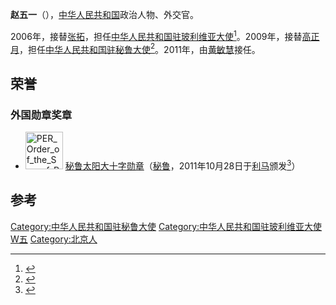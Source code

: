 {{Infobox person
|姓名=赵五一
|图像=
|图像大小=
|出生日期=1951年5月
|出生地=[[北京|北京]]
|国籍={{PRC}}
|死亡日期=
|死亡地=
|母校=
|配偶=
|职业=外交官
|民族=
|奖项= {{秘鲁太阳勋章}}}}
'''赵五一'''（{{bd|1951年|5月||}}），[[中华人民共和国|中华人民共和国]]政治人物、外交官。

2006年，接替[[张拓|张拓]]，担任[[中国驻玻利维亚大使列表|中华人民共和国驻玻利维亚大使]]<ref>{{cite web|author=中华人民共和国外交部|title=中国驻玻利维亚历任大使|url=http://www.mfa.gov.cn/chn/pds/ziliao/wjrw/2167/2174/t9283.htm|publisher=中华人民共和国外交部|accessdate=2012-03-09}}</ref>。2009年，接替[[高正月|高正月]]，担任[[中国驻秘鲁大使列表|中华人民共和国驻秘鲁大使]]<ref>{{cite web|author=中华人民共和国外交部|title=中国驻秘鲁历任大使|url=http://www.mfa.gov.cn/chn/pds/ziliao/wjrw/2167/2174/t9288.htm|publisher=中华人民共和国外交部|accessdate=2012-03-09}}</ref>。2011年，由[[黄敏慧|黄敏慧]]接任。

==荣誉==
===外国勋章奖章===
* [[File:PER_Order_of_the_Sun_of_Peru_-_Grand_Cross_BAR.png|60px]] [[秘鲁太阳勋章|秘鲁太阳大十字勋章]]（[[秘鲁|秘鲁]]，2011年10月28日于[[利马|利马]]颁发<ref>{{cite web |title=驻秘鲁大使赵五一接受秘鲁政府授勋 |url=http://pe.china-embassy.org/chn/sgxw/201111/t20111101_4501595.htm |publisher=中华人民共和国驻秘鲁大使馆 |date=2011-10-28 |accessdate=2021-12-30 |archive-date=2022-01-12 |archive-url=https://web.archive.org/web/20220112030624/http://pe.china-embassy.org/chn/sgxw/201111/t20111101_4501595.htm |dead-url=no }}</ref>）

== 参考 ==
{{reflist}}

{{start box}}
{{s-dip}}
{{succession box|[[高正月|高正月]]|[[黄敏慧|黄敏慧]]|[[中国驻秘鲁大使列表|中华人民共和国驻秘鲁大使]]|2009年8月－2011年11月}}
{{succession box|[[张拓|张拓]]|[[屈生武|屈生武]]|[[中国驻玻利维亚大使列表|中华人民共和国驻玻利维亚大使]]|2006年2月－2008年10月}}
{{end box}}
{{中国政治人物小作品}}
{{DEFAULTSORT:Zhao Wuyi}}
[[Category:中华人民共和国驻秘鲁大使|Category:中华人民共和国驻秘鲁大使]]
[[Category:中华人民共和国驻玻利维亚大使|Category:中华人民共和国驻玻利维亚大使]]
[[Category:赵姓|W五]]
[[Category:北京人|Category:北京人]]